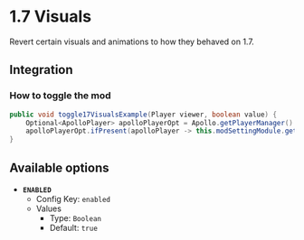 # 1.7 Visuals

Revert certain visuals and animations to how they behaved on 1.7.

## Integration

### How to toggle the mod

```java
public void toggle17VisualsExample(Player viewer, boolean value) {
    Optional<ApolloPlayer> apolloPlayerOpt = Apollo.getPlayerManager().getPlayer(viewer.getUniqueId());
    apolloPlayerOpt.ifPresent(apolloPlayer -> this.modSettingModule.getOptions().set(apolloPlayer, ModOneSevenVisuals.ENABLED, value));
}
```

## Available options

- __`ENABLED`__
    - Config Key: `enabled`
    - Values
        - Type: `Boolean`
        - Default: `true`

